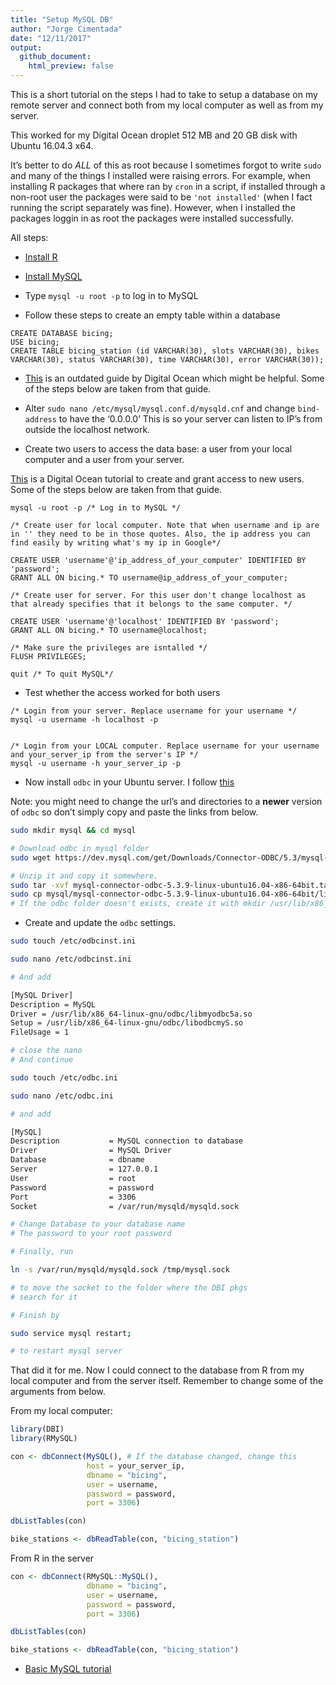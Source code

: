 ```yaml
---
title: "Setup MySQL DB"
author: "Jorge Cimentada"
date: "12/11/2017"
output:
  github_document:
    html_preview: false
---
```


This is a short tutorial on the steps I had to take to setup a database on my remote server and connect both from my local computer as well as from my server.

This worked for my Digital Ocean droplet 512 MB and 20 GB disk with Ubuntu 16.04.3 x64.

It's better to do *ALL* of this as root because I sometimes forgot to write `sudo` and many of the things I installed were raising errors. For example, when installing R packages that where ran by `cron` in a script, if installed through a non-root user the packages were said to be `'not installed'` (when I fact running the script separately was fine). However, when I installed the packages loggin in as root the packages were installed successfully.

All steps:

* [Install R](https://www.digitalocean.com/community/tutorials/how-to-install-r-on-ubuntu-16-04-2)

* [Install MySQL](https://www.digitalocean.com/community/tutorials/how-to-install-mysql-on-ubuntu-16-04)

* Type `mysql -u root -p` to log in to MySQL

* Follow these steps to create an empty table within a database

```
CREATE DATABASE bicing;
USE bicing;
CREATE TABLE bicing_station (id VARCHAR(30), slots VARCHAR(30), bikes VARCHAR(30), status VARCHAR(30), time VARCHAR(30), error VARCHAR(30));
```

* [This](https://www.digitalocean.com/community/tutorials/how-to-set-up-a-remote-database-to-optimize-site-performance-with-mysql) is an outdated guide by Digital Ocean which might be helpful. Some of the steps below are taken from that guide.

* Alter `sudo nano /etc/mysql/mysql.conf.d/mysqld.cnf` and change `bind-address` to have the '0.0.0.0' This is so your server can listen to IP's from outside the localhost network.

* Create two users to access the data base: a user from your local computer and a user from your server.

[This](# https://www.digitalocean.com/community/tutorials/how-to-create-a-new-user-and-grant-permissions-in-mysql) is a Digital Ocean tutorial to create and grant access to new users. Some of the steps below are taken from that guide.

```
mysql -u root -p /* Log in to MySQL */

/* Create user for local computer. Note that when username and ip are in '' they need to be in those quotes. Also, the ip address you can find easily by writing what's my ip in Google*/

CREATE USER 'username'@'ip_address_of_your_computer' IDENTIFIED BY 'password';
GRANT ALL ON bicing.* TO username@ip_address_of_your_computer;

/* Create user for server. For this user don't change localhost as that already specifies that it belongs to the same computer. */

CREATE USER 'username'@'localhost' IDENTIFIED BY 'password';
GRANT ALL ON bicing.* TO username@localhost;

/* Make sure the privileges are isntalled */
FLUSH PRIVILEGES;

quit /* To quit MySQL*/
```

* Test whether the access worked for both users

```
/* Login from your server. Replace username for your username */
mysql -u username -h localhost -p


/* Login from your LOCAL computer. Replace username for your username and your_server_ip from the server's IP */
mysql -u username -h your_server_ip -p
```

* Now install `odbc` in your Ubuntu server. I follow [this](I followed this: https://askubuntu.com/questions/800216/installing-ubuntu-16-04-lts-how-to-install-odbc)

Note: you might need to change the url's and directories to a **newer** version of `odbc` so don't simply copy and paste the links from below.

```bash
sudo mkdir mysql && cd mysql

# Download odbc in mysql folder
sudo wget https://dev.mysql.com/get/Downloads/Connector-ODBC/5.3/mysql-connector-odbc-5.3.9-linux-ubuntu16.04-x86-64bit.tar.gz

# Unzip it and copy it somewhere.
sudo tar -xvf mysql-connector-odbc-5.3.9-linux-ubuntu16.04-x86-64bit.tar.gz 
sudo cp mysql/mysql-connector-odbc-5.3.9-linux-ubuntu16.04-x86-64bit/lib/libmyodbc5a.so /usr/lib/x86_64-linux-gnu/odbc/
# If the odbc folder doesn't exists, create it with mkdir /usr/lib/x86_64-linux-gnu/odbc/
```

* Create and update the `odbc` settings.

```bash
sudo touch /etc/odbcinst.ini

sudo nano /etc/odbcinst.ini

# And add

[MySQL Driver]
Description = MySQL
Driver = /usr/lib/x86_64-linux-gnu/odbc/libmyodbc5a.so
Setup = /usr/lib/x86_64-linux-gnu/odbc/libodbcmyS.so
FileUsage = 1

# close the nano
# And continue

sudo touch /etc/odbc.ini

sudo nano /etc/odbc.ini

# and add

[MySQL]
Description           = MySQL connection to database
Driver                = MySQL Driver
Database              = dbname
Server                = 127.0.0.1
User                  = root
Password              = password
Port                  = 3306
Socket                = /var/run/mysqld/mysqld.sock

# Change Database to your database name
# The password to your root password

# Finally, run

ln -s /var/run/mysqld/mysqld.sock /tmp/mysql.sock

# to move the socket to the folder where the DBI pkgs
# search for it

# Finish by

sudo service mysql restart;

# to restart mysql server
```

That did it for me. Now I could connect to the database from R from my local computer and from the server itself. Remember to change some of the arguments from below.

From my local computer:
```r
library(DBI)
library(RMySQL)

con <- dbConnect(MySQL(), # If the database changed, change this
                 host = your_server_ip,
                 dbname = "bicing",
                 user = username,
                 password = password,
                 port = 3306)

dbListTables(con)

bike_stations <- dbReadTable(con, "bicing_station")
```

From R in the server
```r
con <- dbConnect(RMySQL::MySQL(),
                 dbname = "bicing",
                 user = username,
                 password = password,
                 port = 3306)

dbListTables(con)

bike_stations <- dbReadTable(con, "bicing_station")
```


* [Basic MySQL tutorial](https://www.digitalocean.com/community/tutorials/a-basic-mysql-tutorial)
